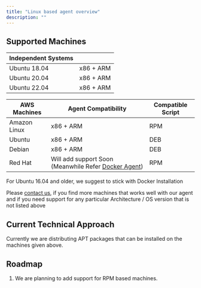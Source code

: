 ```yaml
---
title: "Linux based agent overview"
description: ""
---
```



<h2>Supported Machines</h2>

<table>
    <thead>
    <tr>
        <th>Independent Systems</th>
        <th></th>
    </tr>
    </thead>
    <tbody>
    <tr>
        <td>Ubuntu 18.04</td>
        <td>x86 + ARM</td>
    </tr>
    <tr>
        <td>Ubuntu 20.04</td>
        <td>x86 + ARM</td>
    </tr>
    <tr>
        <td>Ubuntu 22.04</td>
        <td>x86 + ARM</td>
    </tr>
    </tbody>
</table>

| AWS Machines      |   Agent Compatibility   | Compatible Script 
|------             |    ---------            | -----------
|Amazon Linux       |   x86 + ARM             | RPM
|Ubuntu             |   x86 + ARM             | DEB
|Debian             |   x86 + ARM             | DEB
|Red Hat            |   Will add support Soon (Meanwhile Refer [Docker Agent](http://localhost:3000/docs/agent-installation/docker/docker-overview)) | RPM 


<p>For Ubuntu 16.04 and older, we suggest to stick with Docker Installation</p>

<p>Please <a href="https://middleware.io/contact-us/" target="_blank"> contact us</a>, if you find more machines that works well with our agent and if you need support for any particular Architecture / OS version that is not listed above</p>

<h2>Current Technical Approach</h2>

<p>Currently we are distributing APT packages that can be installed on the machines given above.</p>

<h2>Roadmap</h2>

<ol>
    <li>We are planning to add support for RPM based machines.</li>
</ol>
